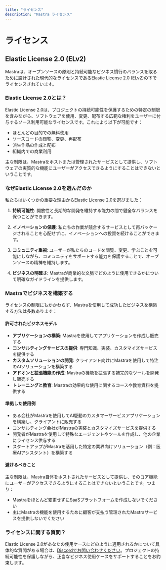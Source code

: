 ```yaml
---
title: "ライセンス"
description: "Mastra ライセンス"
---
```


# ライセンス

## Elastic License 2.0 (ELv2)

Mastraは、オープンソースの原則と持続可能なビジネス慣行のバランスを取るために設計された現代的なライセンスであるElastic License 2.0 (ELv2)の下でライセンスされています。

### Elastic License 2.0とは？

Elastic License 2.0は、プロジェクトの持続可能性を保護するための特定の制限を含みながら、ソフトウェアを使用、変更、配布する広範な権利をユーザーに付与するソース利用可能なライセンスです。これにより以下が可能です：

- ほとんどの目的での無料使用
- ソースコードの閲覧、変更、再配布
- 派生作品の作成と配布
- 組織内での商業利用

主な制限は、Mastraをホストまたは管理されたサービスとして提供し、ソフトウェアの実質的な機能にユーザーがアクセスできるようにすることはできないということです。

### なぜElastic License 2.0を選んだのか

私たちはいくつかの重要な理由からElastic License 2.0を選びました：

1. **持続可能性**: 開放性と長期的な開発を維持する能力の間で健全なバランスを保つことができます。

2. **イノベーションの保護**: 私たちの作業が競合するサービスとして再パッケージされることを心配せずに、イノベーションへの投資を続けることができます。

3. **コミュニティ重視**: ユーザーが私たちのコードを閲覧、変更、学ぶことを可能にしながら、コミュニティをサポートする能力を保護することで、オープンソースの精神を維持します。

4. **ビジネスの明確さ**: Mastraが商業的な文脈でどのように使用できるかについて明確なガイドラインを提供します。

### Mastraでビジネスを構築する

ライセンスの制限にもかかわらず、Mastraを使用して成功したビジネスを構築する方法は多数あります：

#### 許可されたビジネスモデル

- **アプリケーションの構築**: Mastraを使用してアプリケーションを作成し販売する
- **コンサルティングサービスの提供**: 専門知識、実装、カスタマイズサービスを提供する
- **カスタムソリューションの開発**: クライアント向けにMastraを使用して特注のAIソリューションを構築する
- **アドオンと拡張機能の作成**: Mastraの機能を拡張する補完的なツールを開発し販売する
- **トレーニングと教育**: Mastraの効果的な使用に関するコースや教育資料を提供する

#### 準拠した使用例

- ある会社がMastraを使用してAI駆動のカスタマーサービスアプリケーションを構築し、クライアントに販売する
- コンサルティング会社がMastraの実装とカスタマイズサービスを提供する
- 開発者がMastraを使用して特殊なエージェントやツールを作成し、他の企業にライセンス供与する
- スタートアップがMastraを活用した特定の業界向けソリューション（例：医療AIアシスタント）を構築する

#### 避けるべきこと

主な制限は、Mastra自体をホストされたサービスとして提供し、そのコア機能にユーザーがアクセスできるようにすることはできないということです。つまり：

- Mastraをほとんど変更せずにSaaSプラットフォームを作成しないでください
- 主にMastraの機能を使用するために顧客が支払う管理されたMastraサービスを提供しないでください

### ライセンスに関する質問？

Elastic License 2.0があなたの使用ケースにどのように適用されるかについて具体的な質問がある場合は、[Discordでお問い合わせください](https://discord.gg/BTYqqHKUrf)。プロジェクトの持続可能性を保護しながら、正当なビジネス使用ケースをサポートすることをお約束します。
